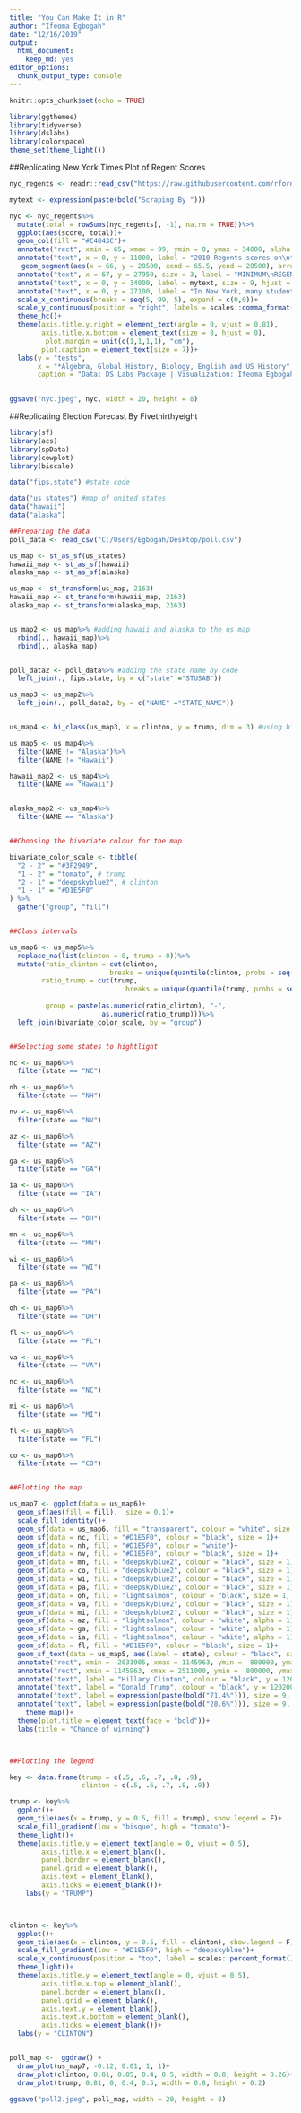 ```yaml
---
title: "You Can Make It in R"
author: "Ifeoma Egbogah"
date: "12/16/2019"
output: 
  html_document: 
    keep_md: yes
editor_options: 
  chunk_output_type: console
---
```


```r
knitr::opts_chunk$set(echo = TRUE)
```


```r

library(ggthemes)
library(tidyverse)
library(dslabs)
library(colorspace)
theme_set(theme_light())

```


##Replicating New York Times Plot of Regent Scores
```r

nyc_regents <- readr::read_csv("https://raw.githubusercontent.com/rfordatascience/tidytuesday/master/data/2019/2019-12-10/nyc_regents.csv")

```


```r

mytext <- expression(paste(bold("Scraping By ")))

nyc <- nyc_regents%>%
  mutate(total = rowSums(nyc_regents[, -1], na.rm = TRUE))%>%
  ggplot(aes(score, total))+
  geom_col(fill = "#C4843C")+
  annotate("rect", xmin = 65, xmax = 99, ymin = 0, ymax = 34000, alpha = 0.2)+
  annotate("text", x = 0, y = 11000, label = "2010 Regents scores on\nthe five most common tests*", hjust = 0, size = 4)+
   geom_segment(aes(x = 66, y = 28500, xend = 65.5, yend = 28500), arrow = arrow(length = unit(0.015, "npc"), type = "closed"))+
  annotate("text", x = 67, y = 27950, size = 3, label = "MINIMUM\nREGENTS DIPLOMA\nSCORE", hjust = 0)+
  annotate("text", x = 0, y = 34000, label = mytext, size = 9, hjust = 0)+
  annotate("text", x = 0, y = 27100, label = "In New York, many students receive Regent exam scores\njust above the passing threshold than below. Not all scores\nare possible on the test(for example it is impossible to receive\na 64 on the algebra test, but the pattern raises question\nabout how teachers are grading exams", hjust = 0, size = 5)+
  scale_x_continuous(breaks = seq(5, 99, 5), expand = c(0,0))+
  scale_y_continuous(position = "right", labels = scales::comma_format())+
  theme_hc()+
  theme(axis.title.y.right = element_text(angle = 0, vjust = 0.81),
        axis.title.x.bottom = element_text(size = 8, hjust = 0),
         plot.margin = unit(c(1,1,1,1), "cm"),
        plot.caption = element_text(size = 7))+
  labs(y = "tests",
       x = "*Algebra, Global History, Biology, English and US History",
       caption = "Data: DS Labs Package | Visualization: Ifeoma Egbogah")
  

ggsave("nyc.jpeg", nyc, width = 20, height = 8)

```


##Replicating Election Forecast By Fivethirthyeight
```r

library(sf)
library(acs)
library(spData)
library(cowplot)
library(biscale)

data("fips.state") #state code

data("us_states") #map of united states
data("hawaii") 
data("alaska")


```


```r

##Preparing the data
poll_data <- read_csv("C:/Users/Egbogah/Desktop/poll.csv")

us_map <- st_as_sf(us_states)
hawaii_map <- st_as_sf(hawaii)
alaska_map <- st_as_sf(alaska)

us_map <- st_transform(us_map, 2163)
hawaii_map <- st_transform(hawaii_map, 2163)
alaska_map <- st_transform(alaska_map, 2163)


us_map2 <- us_map%>% #adding hawaii and alaska to the us map
  rbind(., hawaii_map)%>%
  rbind(., alaska_map)


poll_data2 <- poll_data%>% #adding the state name by code
  left_join(., fips.state, by = c("state" ="STUSAB"))

us_map3 <- us_map2%>%
  left_join(., poll_data2, by = c("NAME" ="STATE_NAME"))


us_map4 <- bi_class(us_map3, x = clinton, y = trump, dim = 3) #using biscale package

us_map5 <- us_map4%>%
  filter(NAME != "Alaska")%>%
  filter(NAME != "Hawaii")

hawaii_map2 <- us_map4%>%
  filter(NAME == "Hawaii")


alaska_map2 <- us_map4%>%
  filter(NAME == "Alaska")


##Choosing the bivariate colour for the map

bivariate_color_scale <- tibble(
  "2 - 2" = "#3F2949",
  "1 - 2" = "tomato", # trump
  "2 - 1" = "deepskyblue2", # clinton
  "1 - 1" = "#D1E5F0"  
) %>%
  gather("group", "fill")


##Class intervals

us_map6 <- us_map5%>%
  replace_na(list(clinton = 0, trump = 0))%>%
  mutate(ratio_clinton = cut(clinton,
                         breaks = unique(quantile(clinton, probs = seq(0, 1, length.out = 3))), include.lowest = TRUE),
        ratio_trump = cut(trump,
                             breaks = unique(quantile(trump, probs = seq(0, 1, length.out = 3))), include.lowest = TRUE),
         
         group = paste(as.numeric(ratio_clinton), "-",
                       as.numeric(ratio_trump)))%>%
  left_join(bivariate_color_scale, by = "group")


##Selecting some states to hightlight

nc <- us_map6%>%
  filter(state == "NC")

nh <- us_map6%>%
  filter(state == "NH")

nv <- us_map6%>%
  filter(state == "NV")

az <- us_map6%>%
  filter(state == "AZ")

ga <- us_map6%>%
  filter(state == "GA")

ia <- us_map6%>%
  filter(state == "IA")

oh <- us_map6%>%
  filter(state == "OH")

mn <- us_map6%>%
  filter(state == "MN")

wi <- us_map6%>%
  filter(state == "WI")

pa <- us_map6%>%
  filter(state == "PA")

oh <- us_map6%>%
  filter(state == "OH")

fl <- us_map6%>%
  filter(state == "FL")

va <- us_map6%>%
  filter(state == "VA")

nc <- us_map6%>%
  filter(state == "NC")

mi <- us_map6%>%
  filter(state == "MI")

fl <- us_map6%>%
  filter(state == "FL")

co <- us_map6%>%
  filter(state == "CO")


##Plotting the map

us_map7 <- ggplot(data = us_map6)+
  geom_sf(aes(fill = fill),  size = 0.1)+
  scale_fill_identity()+
  geom_sf(data = us_map6, fill = "transparent", colour = "white", size = 0.4)+
  geom_sf(data = nc, fill = "#D1E5F0", colour = "black", size = 1)+
  geom_sf(data = nh, fill = "#D1E5F0", colour = "white")+
  geom_sf(data = nv, fill = "#D1E5F0", colour = "black", size = 1)+
  geom_sf(data = mn, fill = "deepskyblue2", colour = "black", size = 1)+
  geom_sf(data = co, fill = "deepskyblue2", colour = "black", size = 1)+
  geom_sf(data = wi, fill = "deepskyblue2", colour = "black", size = 1)+
  geom_sf(data = pa, fill = "deepskyblue2", colour = "black", size = 1)+
  geom_sf(data = oh, fill = "lightsalmon", colour = "black", size = 1, alpha = 1)+
  geom_sf(data = va, fill = "deepskyblue2", colour = "black", size = 1)+
  geom_sf(data = mi, fill = "deepskyblue2", colour = "black", size = 1)+
  geom_sf(data = az, fill = "lightsalmon", colour = "white", alpha = 1)+
  geom_sf(data = ga, fill = "lightsalmon", colour = "white", alpha = 1)+
  geom_sf(data = ia, fill = "lightsalmon", colour = "white", alpha = 1)+
  geom_sf(data = fl, fill = "#D1E5F0", colour = "black", size = 1)+
  geom_sf_text(data = us_map5, aes(label = state), colour = "black", size = 3, check_overlap = TRUE)+
  annotate("rect", xmin = -2031905, xmax = 1145963, ymin =  800000, ymax =  902000, colour = "deepskyblue", fill = "deepskyblue")+
  annotate("rect", xmin = 1145963, xmax = 2511000, ymin =  800000, ymax =  902000, colour = "tomato", fill = "tomato")+
  annotate("text", label = "Hillary Clinton", colour = "black", y = 1202000, x = -1000000)+
  annotate("text", label = "Donald Trump", colour = "black", y = 1202000, x = 1140000)+
  annotate("text", label = expression(paste(bold("71.4%"))), size = 9, colour = "deepskyblue2", y = 1002000, x = -1010000)+
  annotate("text", label = expression(paste(bold("28.6%"))), size = 9, colour = "tomato", y = 1002000, x = 1140000)+
    theme_map()+
  theme(plot.title = element_text(face = "bold"))+
  labs(title = "Chance of winning")



##Plotting the legend

key <- data.frame(trump = c(.5, .6, .7, .8, .9),
                  clinton = c(.5, .6, .7, .8, .9))

trump <- key%>%
  ggplot()+
  geom_tile(aes(x = trump, y = 0.5, fill = trump), show.legend = F)+
  scale_fill_gradient(low = "bisque", high = "tomato")+
  theme_light()+
  theme(axis.title.y = element_text(angle = 0, vjust = 0.5),
        axis.title.x = element_blank(),
        panel.border = element_blank(),
        panel.grid = element_blank(),
        axis.text = element_blank(),
        axis.ticks = element_blank())+
    labs(y = "TRUMP")



clinton <- key%>%
  ggplot()+
  geom_tile(aes(x = clinton, y = 0.5, fill = clinton), show.legend = F)+
  scale_fill_gradient(low = "#D1E5F0", high = "deepskyblue")+
  scale_x_continuous(position = "top", label = scales::percent_format(), breaks = seq(.5, .9, .1))+ 
  theme_light()+
  theme(axis.title.y = element_text(angle = 0, vjust = 0.5),
        axis.title.x.top = element_blank(),
        panel.border = element_blank(),
        panel.grid = element_blank(),
        axis.text.y = element_blank(),
        axis.text.x.bottom = element_blank(),
        axis.ticks = element_blank())+
  labs(y = "CLINTON")


poll_map <-  ggdraw() +
  draw_plot(us_map7, -0.12, 0.01, 1, 1)+
  draw_plot(clinton, 0.81, 0.05, 0.4, 0.5, width = 0.8, height = 0.26)+
  draw_plot(trump, 0.81, 0, 0.4, 0.5, width = 0.8, height = 0.2)

ggsave("poll2.jpeg", poll_map, width = 20, height = 8)

```

